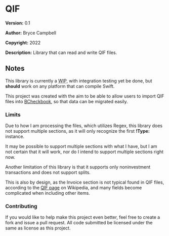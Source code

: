 =QIF=

'''Version:''' 0.1

'''Author:''' Bryce Campbell

'''Copyright:''' 2022

'''Description:''' Library that can read and write QIF files.

==Notes==

This library is currently a <abbr title="work in progress">WIP</abbr>, 
with integration testing yet be done, but 
<strong>should</strong> work on any platform that can compile Swift.

This project was created with the aim to be able to allow users 
to import QIF files into 
<a href="https://github.com/bryceac/BCheckbook">BCheckbook</a>, 
so that data can be migrated easily.

===Limits===

Due to how I am processing the files, which utilizes Regex, 
this library does not support multiple sections, 
as it will only recognize the first <strong>!Type:</strong> instance.

It may be possible to support multiple sections with what I have, 
but I am not certain that it will work, 
nor do I intend to support multiple sections right now.

Another limitation of this library is that 
it supports only noninvestment transactions and does not support splits.

This is also by design, 
as the Invoice section is not typical found in QIF files, 
according to the 
<a href="https://en.wikipedia.org/wiki/Quicken_Interchange_Format">QIF page</a> 
on Wikipedia, and many fields become complicated when including other items.

===Contributing===

If you would like to help make this project even better, 
feel free to create a fork and issue a pull request. 
All code submitted be licensed under the same as license as 
this project.